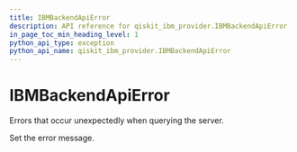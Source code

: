 ```yaml
---
title: IBMBackendApiError
description: API reference for qiskit_ibm_provider.IBMBackendApiError
in_page_toc_min_heading_level: 1
python_api_type: exception
python_api_name: qiskit_ibm_provider.IBMBackendApiError
---
```


# IBMBackendApiError

<Class id="qiskit_ibm_provider.IBMBackendApiError" name="IBMBackendApiError" isDedicatedPage={true} github="https://github.com/Qiskit/qiskit-ibm-provider/tree/stable/0.11/qiskit_ibm_provider/exceptions.py#L78-L81" signature="IBMBackendApiError(*message)">
  Errors that occur unexpectedly when querying the server.

  Set the error message.
</Class>

